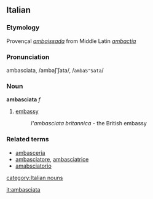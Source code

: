 ==Italian==
===Etymology===
Provençal ''[[ambaissada]]'' from Middle Latin ''[[ambactia]]''
===Pronunciation===
ambasciata, /ambaʃˈʃata/, /<tt>ambaS"Sata</tt>/
===Noun===
'''ambasciata''' ''f''

# [[embassy]]
#: ''l'ambasciata britannica'' - the British embassy

===Related terms===
*[[ambasceria]]
*[[ambasciatore]], [[ambasciatrice]]
*[[amabsciatorio]]
[[category:Italian nouns]]

[[it:ambasciata]]